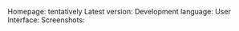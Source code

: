 {{{gx2ctl}}

by {{{Robin Gareus}}}

Homepage: tentatively {{{http://mir.dnsalias.com/oss/xmms2/gx2ctl}}}
Latest version: {{{0.1.2}}}
Development language: {{{C}}}
User Interface: {{{glade-2}}}
Screenshots: {{{http://mir.dnsalias.com/_media/oss/xmms2/gx2ss2.png}}}

{{{gnome xmms2 control - small player -control, -info & current-playlist editor, with DND support.}}}